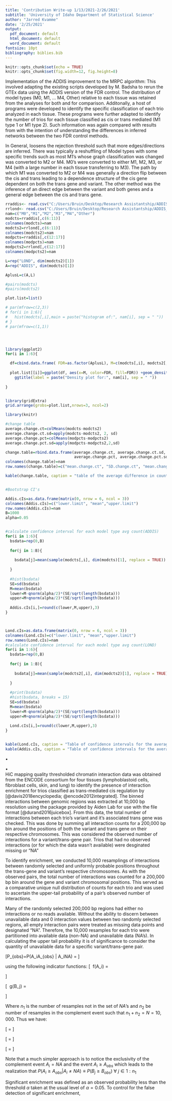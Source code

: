 ---
title: 'Contribution Write-up 1/13/2021-2/26/2021'
subtitle: 'University of Idaho Department of Statistical Science'
author: "Jarred Kvamme"
date: '2/25/2021'
output:
  pdf_document: default
  html_document: default
  word_document: default
fontsize: 10pt
bibliography: biblies.bib
---

```{r setup, include=FALSE}
knitr::opts_chunk$set(echo = TRUE)
knitr::opts_chunk$set(fig.width=12, fig.height=8)
```


\section*{Operations in January and February}

\subsection*{Re-analysis of GTEx Using {\bf MRPC-ADDIS}}

Implementation of the ADDIS improvement to the MRPC algorithm: This involved adapting the existing scripts developed by M. Badsha to rerun the GTEx data using the ADDIS version of the FDR control. The distribution of model types (M0, M1, ... M4, Other) relative to each tissue was retained from the analyses for both \textbf{ MRPC-LOND} and \textbf{ MRPC-ADDIS} for comparison. Additonally, a host of programs were developed to identify the specific classification of each trio analyzed in each tissue. These programs were further adapted to identify the number of trios for each tissue classified as cis or trans mediated (M1 type 1 or M1 type 2). Such information was again compared with results from \textbf{MRPC LOND} with the intention of understanding the differences in inferred networks between the two FDR control methods.    
    
In General, \textbf{MRPC-ADDIS} loosens the rejection threshold such that more edges/directions are inferred. There was typically a reshuffling of Model types with some specific trends such as most M1's whose graph classification was changed was converted to M2 or M4. M0's were converted to either M1, M2, M3, or M4 (with a large number in each tissue transferring to M3). The path by which M1 was converted to M2 or M4 was generally a direction flip between the cis and trans leading to a dependence structure of the cis gene dependent on both the trans gene and variant. The other method was the inference of an direct edge between the variant and both genes and a general edge between the cis and trans gene. 


```{r, fig.cap="Density plots showing the distribution of each graph type under both ADDIS and LOND", echo=FALSE, warning=FALSE, message=FALSE}
rraddis<- read.csv("C:/Users/Bruin/Desktop/Research Assistantship/ADDIS_ReRun/ReRunADDIS_Summary.csv")
rrlond<- read.csv("C:/Users/Bruin/Desktop/Research Assistantship/ADDIS_ReRun/ReRunLOND_Summary.csv")
nam=c("M0","M1","M2","M3","M4","Other")
modcts=rraddis[,c(6:11)]
colnames(modcts)=nam
modcts2=rrlond[,c(6:11)]
colnames(modcts2)=nam
modpcts=rraddis[,c(12:17)]
colnames(modpcts)=nam
modpcts2=rrlond[,c(12:17)]
colnames(modpcts2)=nam

L=rep("LOND", dim(modcts2)[1])
A=rep("ADDIS", dim(modcts)[1])

AplusL=c(A,L)

#pairs(modcts)
#pairs(modcts2)

plot.list=list()

# par(mfrow=c(2,3))
# for(i in 1:6){
#   hist(modcts[,i],main = paste("histogram of:", nam[i], sep = " "))
# }
# par(mfrow=c(1,1))




library(ggplot2)
for(i in 1:6){

  df=cbind.data.frame( FDR=as.factor(AplusL), M=c(modcts[,i], modcts2[,i]))
  
  plot.list[[i]]=ggplot(df, aes(x=M, color=FDR, fill=FDR)) +geom_density(alpha=0.3)+
    ggtitle(label = paste("Density plot for:", nam[i], sep = " "))
    
}


library(gridExtra)
grid.arrange(grobs=plot.list,nrows=3, ncol=2)
```






```{r, echo=FALSE, warning=FALSE, message=FALSE}
library(knitr)

#change table
average.change.ct=colMeans(modcts-modcts2)
average.change.ct.sd=apply(modcts-modcts2, 2, sd)
average.change.pct=colMeans(modpcts-modpcts2)
average.change.pct.sd=apply(modpcts-modpcts2,2,sd)

change.table=rbind.data.frame(average.change.ct, average.change.ct.sd, 
                              average.change.pct, average.change.pct.sd)
colnames(change.table)=nam
row.names(change.table)=c("mean.change.ct", "SD.change.ct", "mean.change%", "SD.change%")

kable(change.table, caption = "table of the average difference in count and percentage between ADDIS and LOND and their standard errors for the differences", digits = 5)


#Bootstrap CI's

Addis.cIs=as.data.frame(matrix(0, nrow = 6, ncol = 3))
colnames(Addis.cIs)=c("lower.limit", "mean","upper.limit")
row.names(Addis.cIs)=nam
B=1000
alpha=0.05


#calculate confidence interval for each model type avg count(ADDIS)
for(i in 1:6){
  bsdata=rep(0,B)
  
  for(j in 1:B){
    
    bsdata[j]=mean(sample(modcts[,i], dim(modcts)[1], replace = TRUE))
    
  }
  
  #hist(bsdata)
  SE=sd(bsdata)
  M=mean(bsdata)
  lower=M-qnorm(alpha/2)*(SE/sqrt(length(bsdata)))
  upper=M+qnorm(alpha/2)*(SE/sqrt(length(bsdata)))
  
  Addis.cIs[i,]=round(c(lower,M,upper),3)
}



Lond.cIs=as.data.frame(matrix(0, nrow = 6, ncol = 3))
colnames(Lond.cIs)=c("lower.limit", "mean","upper.limit")
row.names(Lond.cIs)=nam
#calculate confidence interval for each model type avg count(LOND)
for(i in 1:6){
  bsdata=rep(0,B)
  
  for(j in 1:B){
    
    bsdata[j]=mean(sample(modcts2[,i], dim(modcts2)[1], replace = TRUE))
    
  }
  
  #print(bsdata)
  #hist(bsdata, breaks = 15)
  SE=sd(bsdata)
  M=mean(bsdata)
  lower=M-qnorm(alpha/2)*(SE/sqrt(length(bsdata)))
  upper=M+qnorm(alpha/2)*(SE/sqrt(length(bsdata)))
  
  Lond.cIs[i,]=round(c(lower,M,upper),3)
}


kable(Lond.cIs, caption = "Table of confidence intervals for the average count of each classified graph for all tissues under the LOND FDR control ")
kable(Addis.cIs, caption = "Table of confidence intervals for the average count of each classified graph for all tissues under the ADDIS FDR control ")

```






\subsection*{Description of Functions/Programs}

$\bullet$ 

















\newpage
\section*{Incorporation of HiC Data To Verify Trans Mediated Regulation }

$\bullet$ \textbf{2/12/2021 - 2/26/2021}   
HiC mapping quality thresholded chromatin interaction data was obtained from the ENCODE consortium for four tissues (lymphoblastoid cells, fibroblast cells, skin, and lung) to identify the presence of interaction enrichment for trios classified as trans-mediated cis regulation by \textbf{MRPC-ADDIS} [@davis2018encyclopedia; @encode2012integrated]. The binned interactions between genomic regions was extracted at 10,000 bp resolution using the \textit{StrawR} package provided by Aiden Lab for use with the \textit{.hic} file format [@durand2016juicebox]. From this data, the total number of interactions between each trio's variant and it's associated trans gene was checked. This was done by summing all interaction counts for a 200,000 bp bin around the positions of both the variant and trans gene on their respective chromosomes. This was considered the observed number of interactions for a variant/trans-gene pair. Trios that had no observed interactions (or for which the data wasn't available) were desginated missing or "NA"  
   
To identify enrichment, we conducted 10,000 resamplings of interactions between randomly selected and uniformly probable positions throughout the trans-gene and variant's respective chromosomes. As with the observed pairs, the total number of interactions was counted for a 200,000 bp bin around the gene and variant chromosomal positions. This served as a comparative unique null distribution of counts for each trio and was used to ascertain the upper-tail probability of a pair's observed number of interactions.    
    
Many of the randomly selected 200,000 bp regions had either no interactions or no reads available. Without the ability to discern between unavailable data and 0 interaction values between two randomly selected regions, all empty interaction pairs were treated as missing data points and designated "NA". Therefore, the 10,000 resamples for each trio were partitioned into available data (non-NA) and unavailable data (NA's). In calculating the upper tail probability it is of significance to consider the quantity of unavailable data for a specific variant/trans-gene pair.

\[P_{obs}=P\big (A_i\geq A_{obs} \big | A_i\neq NA\big) = \frac{P(A_i\geq A_{obs} \ \cap A_i\neq NA)}{P(A_i \neq NA)} \]

using the following indicator functions:
\[ \text{Let} \ f(A_i) = \begin{cases} 1, & \text{if} \ A_i\neq \text{NA} \ \forall \ i \in 1:N\\ 0, & \text{else} \  \end{cases}   \]

\[ \text{Let} \ g(B_j) = \begin{cases} 1, & \text{if} \ B_j\geq B_{obs} \ \forall \ j \in 1:n_1, \ B\subseteq A\\ 0, & \text{else} \  \end{cases}   \]

Where $n_1$ is the number of resamples not in the set of $NA$'s and $n_2$ be number of resamples in the complement event such that $n_1 + n_2 = N =10,000$. Thus we have:

\[ = \frac{\frac{\sum_{j=1}^{n_1} f(B_j)}{\sum_{i=1}^N g(A_i)} \times \frac{\sum_{i=1}^N g(A_i)}{N}}{\left(\frac{\sum_{j=1}^{n_1} f(B_j)}{\sum_{i=1}^N g(A_i)} \times \frac{\sum_{i=1}^N g(A_i)}{N}\right)+\left( \frac{n_1 -\sum_{j=1}^{n_1} f(B_j)}{\sum_{i=1}^N g(A_i)} \times \frac{\sum_{i=1}^N g(A_i)}{N} \right)}\]

\[ = \frac{   \frac{\sum_{j=1}^{n_1} f(B_j)}{N}    }{ \frac{\sum_{j=1}^{n_1} f(B_j)}{N} +\frac{n_1 - \sum_{j=1}^{n_1} f(B_j)}{N}  }\]

\[ \frac{\sum_{j=1}^{n_1} f(B_j)}{\sum_{j=1}^{n_1} f(B_j)+ \left(n_1 - \sum_{j=1}^{n_1} f(B_j)\right)} = \frac{\sum_{j=1}^{n_1} f(B_j)}{n_1}  \]

Note that a much simpler approach is to notice the exclusivity of the complement event $A_i = NA$ and the event $A_i\geq A_{obs}$ which leads to the realization that $P\big (A_i\geq A_{obs} \big | A_i\neq NA\big) \equiv P\big(B_j \geq B_{obs}\big) \ \forall \ j \in 1:n_1$    
    
Significant enrichment was defined as an observed probability less than the threshold $\alpha$ taken at the usual level of $\alpha=0.05$. To control for the false detection of significant enrichment,  


































\newpage